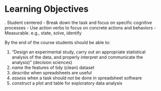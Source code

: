 # Learning Objectives

. Student centered
- Break down the task and focus on specific cognitive processes
- Use action verbs to focus on concrete actions and behaviors
- Measurable. e.g., state, solve, identify

By the end of the course students should be able to:

1. "Design an experimental study, carry out an appropriate statistical analysis of the data, and properly interpret and communicate the analysis)" (decision sciences)
2. *name* the features of tidy (clean) dataset
3. *describe* when spreadsheets are useful
4. *assess* when a task should not be done in spreadsheet software
5. *construct* a plot and table for exploratory data analysis
